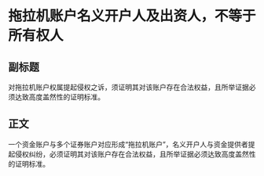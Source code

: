 # 拖拉机账户名义开户人及出资人，不等于所有权人
## 副标题
对拖拉机账户权属提起侵权之诉，须证明其对该账户存在合法权益，且所举证据必须达致高度盖然性的证明标准。
## 正文
一个资金账户与多个证券账户对应形成“拖拉机账户”，名义开户人与资金提供者提起侵权纠纷，必须证明其对该账户存在合法权益，且所举证据必须达致高度盖然性的证明标准。